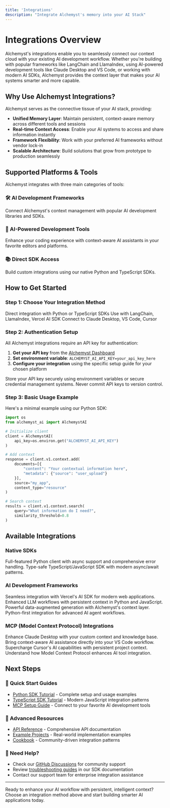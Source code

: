 ```yaml
---
title: 'Integrations'
description: "Integrate Alchemyst's memory into your AI Stack"
---
```


# Integrations Overview

Alchemyst's integrations enable you to seamlessly connect our context cloud with your existing AI development workflow. Whether you're building with popular frameworks like LangChain and LlamaIndex, using AI-powered development tools like Claude Desktop and VS Code, or working with modern AI SDKs, Alchemyst provides the context layer that makes your AI systems smarter and more capable.

## Why Use Alchemyst Integrations?

Alchemyst serves as the connective tissue of your AI stack, providing:

- **Unified Memory Layer**: Maintain persistent, context-aware memory across different tools and sessions
- **Real-time Context Access**: Enable your AI systems to access and share information instantly
- **Framework Flexibility**: Work with your preferred AI frameworks without vendor lock-in  
- **Scalable Architecture**: Build solutions that grow from prototype to production seamlessly

## Supported Platforms & Tools

Alchemyst integrates with three main categories of tools:

### 🛠️ AI Development Frameworks
Connect Alchemyst's context management with popular AI development libraries and SDKs.

### 🤖 AI-Powered Development Tools  
Enhance your coding experience with context-aware AI assistants in your favorite editors and platforms.

### 📚 Direct SDK Access
Build custom integrations using our native Python and TypeScript SDKs.

## How to Get Started

### Step 1: Choose Your Integration Method

<Columns cols={3}>
  <Card
    title="SDKs"
    icon="code"
    href="/integrations/sdk/python-sdk"
  >
    Direct integration with Python or TypeScript SDKs
  </Card>
  <Card
    title="AI Frameworks"
    icon="robot"
    href="/integrations/third-party/langchain/python"
  >
    Use with LangChain, LlamaIndex, Vercel AI SDK
  </Card>
  <Card
    title="MCP Clients"
    icon="plug"
    href="/mcps/introduction"
  >
    Connect to Claude Desktop, VS Code, Cursor
  </Card>
</Columns>

### Step 2: Authentication Setup

All Alchemyst integrations require an API key for authentication:

1. **Get your API key** from the [Alchemyst Dashboard](https://app.getalchemystai.com)
2. **Set environment variable**: `ALCHEMYST_AI_API_KEY=your_api_key_here`
3. **Configure your integration** using the specific setup guide for your chosen platform

<Note>
Store your API key securely using environment variables or secure credential management systems. Never commit API keys to version control.
</Note>

### Step 3: Basic Usage Example

Here's a minimal example using our Python SDK:

```python
import os
from alchemyst_ai import AlchemystAI

# Initialize client
client = AlchemystAI(
    api_key=os.environ.get("ALCHEMYST_AI_API_KEY")
)

# Add context
response = client.v1.context.add(
    documents=[{
        "content": "Your contextual information here",
        "metadata": {"source": "user_upload"}
    }],
    source="my_app",
    context_type="resource"
)

# Search context  
results = client.v1.context.search(
    query="What information do I need?",
    similarity_threshold=0.8
)
```

## Available Integrations

### Native SDKs

<Columns cols={2}>
  <Card
    title="Python SDK"
    icon="python"
    href="/integrations/sdk/python-sdk"
    horizontal
  >
    Full-featured Python client with async support and comprehensive error handling.
  </Card>
  <Card
    title="TypeScript SDK"
    icon="js"
    href="/integrations/sdk/typescript-sdk"
    horizontal
  >
    Type-safe TypeScript/JavaScript SDK with modern async/await patterns.
  </Card>
</Columns>

### AI Development Frameworks

<Columns cols={2}>
  <Card
    title="Vercel AI SDK"
    icon="js"
    href="/integrations/third-party/aisdk"
    horizontal
  >
    Seamless integration with Vercel's AI SDK for modern web applications.
  </Card>
  <Card
    title="LangChain"
    icon="code"
    href="/integrations/third-party/langchain/python"
    horizontal
  >
    Enhanced LLM workflows with persistent context in Python and JavaScript.
  </Card>
  <Card
    title="LlamaIndex"
    icon="code"
    href="/integrations/third-party/llamaindex/python"
    horizontal
  >
    Powerful data-augmented generation with Alchemyst's context layer.
  </Card>
  <Card
    title="Agno AI"
    icon="python"
    href="/integrations/third-party/agnoagi"
    horizontal
  >
    Python-first integration for advanced AI agent workflows.
  </Card>
</Columns>

### MCP (Model Context Protocol) Integrations

<Columns cols={2}>
  <Card
    title="Claude Desktop"
    icon="claude-2"
    href="/mcps/claude-desktop"
    horizontal
  >
    Enhance Claude Desktop with your custom context and knowledge base.
  </Card>
  <Card
    title="VS Code"
    icon="visual-studio-code"
    href="/mcps/visual-studio-code"
    horizontal
  >
    Bring context-aware AI assistance directly into your VS Code workflow.
  </Card>
  <Card
    title="Cursor"
    icon="cursor-logo"
    href="/mcps/cursor"
    horizontal
  >
    Supercharge Cursor's AI capabilities with persistent project context.
  </Card>
  <Card
    title="Learn about MCP"
    icon="plug"
    href="/mcps/introduction"
    horizontal
  >
    Understand how Model Context Protocol enhances AI tool integration.
  </Card>
</Columns>

## Next Steps

### 🚀 Quick Start Guides
- [Python SDK Tutorial](/integrations/sdk/python-sdk) - Complete setup and usage examples
- [TypeScript SDK Tutorial](/integrations/sdk/typescript-sdk) - Modern JavaScript integration patterns
- [MCP Setup Guide](/mcps/introduction) - Connect to your favorite AI development tools

### 📖 Advanced Resources  
- [API Reference](/api-reference/introduction) - Comprehensive API documentation
- [Example Projects](/example-projects/introduction) - Real-world implementation examples
- [Cookbook](https://github.com/alchemyst-ai/awesome-saas) - Community-driven integration patterns

### 💬 Need Help?
- Check our [GitHub Discussions](https://github.com/alchemyst-ai/alchemyst-sdk-python/discussions) for community support
- Review [troubleshooting guides](/integrations/sdk/python-sdk#handling-errors) in our SDK documentation
- Contact our support team for enterprise integration assistance

---

Ready to enhance your AI workflow with persistent, intelligent context? Choose an integration method above and start building smarter AI applications today.